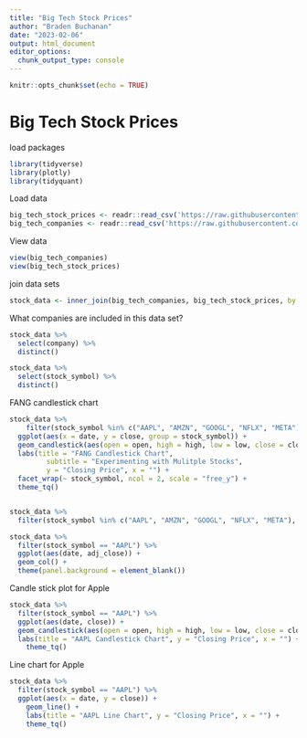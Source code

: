 ```yaml
---
title: "Big Tech Stock Prices"
author: "Braden Buchanan"
date: "2023-02-06"
output: html_document
editor_options: 
  chunk_output_type: console
---
```


```r
knitr::opts_chunk$set(echo = TRUE)
```

# Big Tech Stock Prices

load packages
```r
library(tidyverse)
library(plotly)
library(tidyquant)
```

Load data
```r
big_tech_stock_prices <- readr::read_csv('https://raw.githubusercontent.com/rfordatascience/tidytuesday/master/data/2023/2023-02-07/big_tech_stock_prices.csv')
big_tech_companies <- readr::read_csv('https://raw.githubusercontent.com/rfordatascience/tidytuesday/master/data/2023/2023-02-07/big_tech_companies.csv')
```

View data
```r
view(big_tech_companies)
view(big_tech_stock_prices)
```

join data sets
```r
stock_data <- inner_join(big_tech_companies, big_tech_stock_prices, by = "stock_symbol")
```

What companies are included in this data set?
```r
stock_data %>%
  select(company) %>%
  distinct()

stock_data %>%
  select(stock_symbol) %>%
  distinct()
```

FANG candlestick chart
```r
stock_data %>%
    filter(stock_symbol %in% c("AAPL", "AMZN", "GOOGL", "NFLX", "META")) %>%
  ggplot(aes(x = date, y = close, group = stock_symbol)) +
  geom_candlestick(aes(open = open, high = high, low = low, close = close)) +
  labs(title = "FANG Candlestick Chart", 
         subtitle = "Experimenting with Mulitple Stocks",
         y = "Closing Price", x = "") +
  facet_wrap(~ stock_symbol, ncol = 2, scale = "free_y") + 
  theme_tq()


stock_data %>%
  filter(stock_symbol %in% c("AAPL", "AMZN", "GOOGL", "NFLX", "META"), date >= as.Date("2022-01-01"))
```


```r
stock_data %>%
  filter(stock_symbol == "AAPL") %>%
  ggplot(aes(date, adj_close)) +
  geom_col() +
  theme(panel.background = element_blank())
```

Candle stick plot for Apple
```r
stock_data %>%
  filter(stock_symbol == "AAPL") %>%
  ggplot(aes(date, close)) +
  geom_candlestick(aes(open = open, high = high, low = low, close = close)) +
  labs(title = "AAPL Candlestick Chart", y = "Closing Price", x = "") +
    theme_tq()
```

Line chart for Apple
```r
stock_data %>%
  filter(stock_symbol == "AAPL") %>%
  ggplot(aes(x = date, y = close)) +
    geom_line() +
    labs(title = "AAPL Line Chart", y = "Closing Price", x = "") + 
    theme_tq()
```


